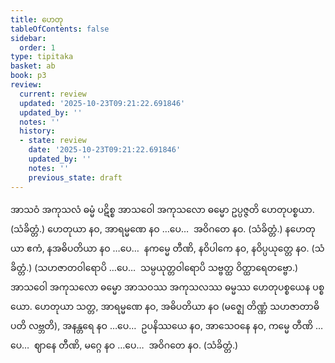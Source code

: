 ```yaml
---
title: ဟေတု
tableOfContents: false
sidebar:
  order: 1
type: tipitaka
basket: ab
book: p3
review:
  current: review
  updated: '2025-10-23T09:21:22.691846'
  updated_by: ''
  notes: ''
  history:
  - state: review
    date: '2025-10-23T09:21:22.691846'
    updated_by: ''
    notes: ''
    previous_state: draft
---
```



<ReviewStatus review={frontmatter.review} showDetails={true} />

<HypothesisAnnotation frontmatter={frontmatter} />

<DynamicBreadcrumb />

<Division number="3" book="p3" e="ch" v="39" p="359">

<Paragraph number="1594" book="p3">
အာသဝံ အကုသလံ ဓမ္မံ ပဋိစ္စ အာသဝေါ အကုသလော ဓမ္မော ဥပ္ပဇ္ဇတိ ဟေတုပစ္စယာ. (သံခိတ္တံ.)
</Paragraph>

</Division>
<Division number="4" book="p3" e="ch" v="39" p="359">

<Paragraph number="1595" book="p3">
ဟေတုယာ နဝ, အာရမ္မဏေ နဝ …ပေ…  အဝိဂတေ နဝ. (သံခိတ္တံ.)
</Paragraph>

<Paragraph number="1596" book="p3">
နဟေတုယာ ဧကံ, နအဓိပတိယာ နဝ …ပေ…  နကမ္မေ တီဏိ, နဝိပါကေ နဝ, နဝိပ္ပယုတ္တေ နဝ. (သံခိတ္တံ.)
</Paragraph>

<Paragraph number="1597" book="p3">
(သဟဇာတဝါရောပိ …ပေ…  သမ္ပယုတ္တဝါရောပိ သဗ္ဗတ္ထ ဝိတ္ထာရေတဗ္ဗော.)
</Paragraph>

</Division>
<Division number="5" book="p3" e="ch" v="39" p="359">

<Paragraph number="1598" book="p3">
အာသဝေါ အကုသလော ဓမ္မော အာသဝဿ အကုသလဿ ဓမ္မဿ ဟေတုပစ္စယေန ပစ္စယော.
</Paragraph>

</Division>
<Division number="6" book="p3" e="ch" v="39" p="359">

<Paragraph number="1599" book="p3">
ဟေတုယာ သတ္တ, အာရမ္မဏေ နဝ, အဓိပတိယာ နဝ (မဇ္ဈေ တိဏ္ဏံ သဟဇာတာဓိပတိ လဗ္ဘတိ), အနန္တရေ နဝ …ပေ…  ဥပနိဿယေ နဝ, အာသေဝနေ နဝ, ကမ္မေ တီဏိ …ပေ…  ဈာနေ တီဏိ, မဂ္ဂေ နဝ …ပေ…  အဝိဂတေ နဝ. (သံခိတ္တံ.)
</Paragraph>
</Division>